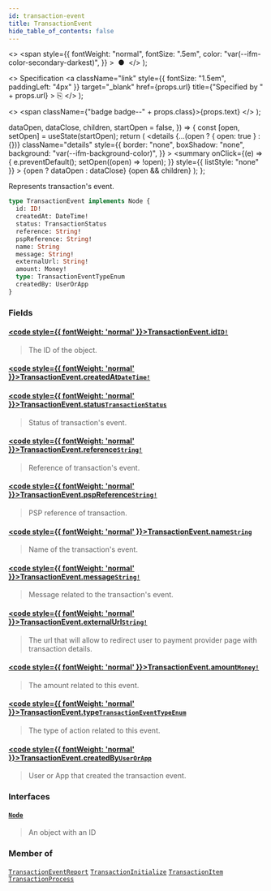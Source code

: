 ```yaml
---
id: transaction-event
title: TransactionEvent
hide_table_of_contents: false
---
```


  <>
    <span
      style={{
        fontWeight: "normal",
        fontSize: ".5em",
        color: "var(--ifm-color-secondary-darkest)",
      }}
    >
      &nbsp;●&nbsp;
    </span>
  </>
);

  <>
    Specification
    <a
      className="link"
      style={{ fontSize: "1.5em", paddingLeft: "4px" }}
      target="\_blank"
      href={props.url}
      title={"Specified by " + props.url}
    >
      ⎘
    </a>
  </>
);

  <>
    <span className={"badge badge--" + props.class}>{props.text}</span>
  </>
);


  dataOpen,
  dataClose,
  children,
  startOpen = false,
}) => {
  const [open, setOpen] = useState(startOpen);
  return (
    <details
      {...(open ? { open: true } : {})}
      className="details"
      style={{
        border: "none",
        boxShadow: "none",
        background: "var(--ifm-background-color)",
      }}
    >
      <summary
        onClick={(e) => {
          e.preventDefault();
          setOpen((open) => !open);
        }}
        style={{ listStyle: "none" }}
      >
        {open ? dataOpen : dataClose}
      </summary>
      {open && children}
    </details>
  );
};

Represents transaction's event.

```graphql
type TransactionEvent implements Node {
  id: ID!
  createdAt: DateTime!
  status: TransactionStatus
  reference: String!
  pspReference: String!
  name: String
  message: String!
  externalUrl: String!
  amount: Money!
  type: TransactionEventTypeEnum
  createdBy: UserOrApp
}
```

### Fields

#### [<code style={{ fontWeight: 'normal' }}>TransactionEvent.<b>id</b></code>](#)<Bullet />[`ID!`](../../../api-reference/miscellaneous/scalars/id) <Badge class="secondary" text="non-null"/> <Badge class="secondary" text="scalar"/>

> The ID of the object.

#### [<code style={{ fontWeight: 'normal' }}>TransactionEvent.<b>createdAt</b></code>](#)<Bullet />[`DateTime!`](../../../api-reference/miscellaneous/scalars/date-time) <Badge class="secondary" text="non-null"/> <Badge class="secondary" text="scalar"/>

>

#### [<code style={{ fontWeight: 'normal' }}>TransactionEvent.<b>status</b></code>](#)<Bullet />[`TransactionStatus`](../../../api-reference/payments/enums/transaction-status) <Badge class="secondary" text="deprecated"/> <Badge class="secondary" text="enum"/>

> <Badge
>   class="warning"
>   text="DEPRECATED: This field will be removed in Saleor 3.14 (Preview Feature). Use `type` instead."
> />
>
> Status of transaction's event.

#### [<code style={{ fontWeight: 'normal' }}>TransactionEvent.<b>reference</b></code>](#)<Bullet />[`String!`](../../../api-reference/miscellaneous/scalars/string) <Badge class="secondary" text="deprecated"/> <Badge class="secondary" text="non-null"/> <Badge class="secondary" text="scalar"/>

> <Badge
>   class="warning"
>   text="DEPRECATED: This field will be removed in Saleor 3.14 (Preview Feature).Use `pspReference` instead."
> />
>
> Reference of transaction's event.

#### [<code style={{ fontWeight: 'normal' }}>TransactionEvent.<b>pspReference</b></code>](#)<Bullet />[`String!`](../../../api-reference/miscellaneous/scalars/string) <Badge class="secondary" text="non-null"/> <Badge class="secondary" text="scalar"/>

> PSP reference of transaction.
>
> <Badge text="Added in Saleor 3.13" class="secondary margin-bottom--sm" />

#### [<code style={{ fontWeight: 'normal' }}>TransactionEvent.<b>name</b></code>](#)<Bullet />[`String`](../../../api-reference/miscellaneous/scalars/string) <Badge class="secondary" text="deprecated"/> <Badge class="secondary" text="scalar"/>

> <Badge
>   class="warning"
>   text="DEPRECATED: This field will be removed in Saleor 3.14 (Preview Feature). Use `message` instead."
> />
>
> Name of the transaction's event.

#### [<code style={{ fontWeight: 'normal' }}>TransactionEvent.<b>message</b></code>](#)<Bullet />[`String!`](../../../api-reference/miscellaneous/scalars/string) <Badge class="secondary" text="non-null"/> <Badge class="secondary" text="scalar"/>

> Message related to the transaction's event.
>
> <Badge text="Added in Saleor 3.13" class="secondary margin-bottom--sm" />

#### [<code style={{ fontWeight: 'normal' }}>TransactionEvent.<b>externalUrl</b></code>](#)<Bullet />[`String!`](../../../api-reference/miscellaneous/scalars/string) <Badge class="secondary" text="non-null"/> <Badge class="secondary" text="scalar"/>

> The url that will allow to redirect user to payment provider page with transaction details.
>
> <Badge text="Added in Saleor 3.13" class="secondary margin-bottom--sm" />

#### [<code style={{ fontWeight: 'normal' }}>TransactionEvent.<b>amount</b></code>](#)<Bullet />[`Money!`](../../../api-reference/miscellaneous/objects/money) <Badge class="secondary" text="non-null"/> <Badge class="secondary" text="object"/>

> The amount related to this event.
>
> <Badge text="Added in Saleor 3.13" class="secondary margin-bottom--sm" />

#### [<code style={{ fontWeight: 'normal' }}>TransactionEvent.<b>type</b></code>](#)<Bullet />[`TransactionEventTypeEnum`](../../../api-reference/payments/enums/transaction-event-type-enum) <Badge class="secondary" text="enum"/>

> The type of action related to this event.
>
> <Badge text="Added in Saleor 3.13" class="secondary margin-bottom--sm" />

#### [<code style={{ fontWeight: 'normal' }}>TransactionEvent.<b>createdBy</b></code>](#)<Bullet />[`UserOrApp`](../../../api-reference/miscellaneous/unions/user-or-app) <Badge class="secondary" text="union"/>

> User or App that created the transaction event.
>
> <Badge text="Added in Saleor 3.13" class="secondary margin-bottom--sm" />

### Interfaces

#### [`Node`](../../../api-reference/miscellaneous/interfaces/node) <Badge class="secondary" text="interface"/>

> An object with an ID

### Member of

[`TransactionEventReport`](../../../api-reference/payments/objects/transaction-event-report) <Badge class="secondary" text="object"/><Bullet />[`TransactionInitialize`](../../../api-reference/payments/objects/transaction-initialize) <Badge class="secondary" text="object"/><Bullet />[`TransactionItem`](../../../api-reference/payments/objects/transaction-item) <Badge class="secondary" text="object"/><Bullet />[`TransactionProcess`](../../../api-reference/payments/objects/transaction-process) <Badge class="secondary" text="object"/>
